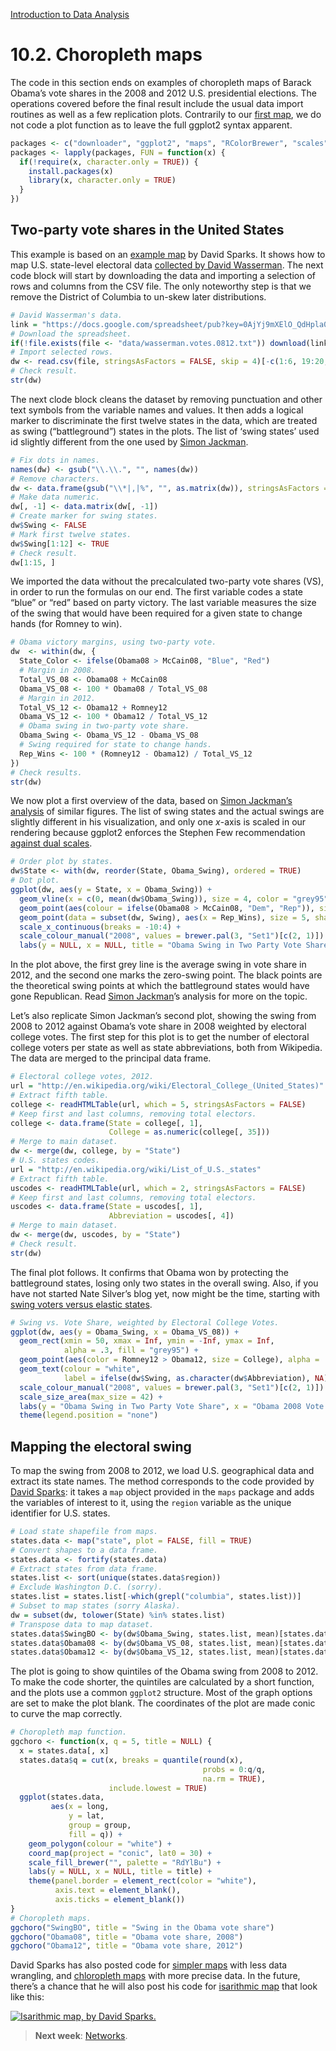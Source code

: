 <style>@import url(style.css);</style>
[Introduction to Data Analysis](index.html "Course index")

# 10.2. Choropleth maps

The code in this section ends on examples of choropleth maps of Barack Obama's vote shares in the 2008 and 2012 U.S. presidential elections. The operations covered before the final result include the usual data import routines as well as a few replication plots. Contrarily to our [first map][100], we do not code a plot function as to leave the full ggplot2 syntax apparent.

[100]: 100_maps.html

```r
packages <- c("downloader", "ggplot2", "maps", "RColorBrewer", "scales", "XML")
packages <- lapply(packages, FUN = function(x) {
  if(!require(x, character.only = TRUE)) {
    install.packages(x)
    library(x, character.only = TRUE)
  }
})
```

## Two-party vote shares in the United States

This example is based on an [example map][ds] by David Sparks. It shows how to map U.S. state-level electoral data [collected by David Wasserman][dw]. The next code block will start by downloading the data and importing a selection of rows and columns from the CSV file. The only noteworthy step is that we remove the District of Columbia to un-skew later distributions.

[ds]: http://is-r.tumblr.com/post/35200999886/make-your-own-electoral-map
[dw]: https://docs.google.com/spreadsheet/ccc?key=0AjYj9mXElO_QdHpla01oWE1jOFZRbnhJZkZpVFNKeVE#gid=0

```r
# David Wasserman's data.
link = "https://docs.google.com/spreadsheet/pub?key=0AjYj9mXElO_QdHpla01oWE1jOFZRbnhJZkZpVFNKeVE&gid=0&output=csv"
# Download the spreadsheet.
if(!file.exists(file <- "data/wasserman.votes.0812.txt")) download(link, file, mode = "wb")
# Import selected rows.
dw <- read.csv(file, stringsAsFactors = FALSE, skip = 4)[-c(1:6, 19:20, 28), -c(4, 7:8)]
# Check result.
str(dw)
```

The next clode block cleans the dataset by removing punctuation and other text symbols from the variable names and values. It then adds a logical marker to discriminate the first twelve states in the data, which are treated as swing ("battleground") states in the plots. The list of 'swing states' used id slightly different from the one used by [Simon Jackman][sj].

```r
# Fix dots in names.
names(dw) <- gsub("\\.\\.", "", names(dw))
# Remove characters.
dw <- data.frame(gsub("\\*|,|%", "", as.matrix(dw)), stringsAsFactors = FALSE)
# Make data numeric.
dw[, -1] <- data.matrix(dw[, -1])
# Create marker for swing states.
dw$Swing <- FALSE
# Mark first twelve states.
dw$Swing[1:12] <- TRUE
# Check result.
dw[1:15, ]
```

We imported the data without the precalculated two-party vote shares (VS), in order to run the formulas on our end. The first variable codes a state "blue" or "red" based on party victory. The last variable measures the size of the swing that would have been required for a given state to change hands (for Romney to win).

```r
# Obama victory margins, using two-party vote.
dw  <- within(dw, {
  State_Color <- ifelse(Obama08 > McCain08, "Blue", "Red")
  # Margin in 2008.
  Total_VS_08 <- Obama08 + McCain08
  Obama_VS_08 <- 100 * Obama08 / Total_VS_08
  # Margin in 2012.
  Total_VS_12 <- Obama12 + Romney12
  Obama_VS_12 <- 100 * Obama12 / Total_VS_12
  # Obama swing in two-party vote share.
  Obama_Swing <- Obama_VS_12 - Obama_VS_08
  # Swing required for state to change hands.
  Rep_Wins <- 100 * (Romney12 - Obama12) / Total_VS_12
})
# Check results.
str(dw)
```

We now plot a first overview of the data, based on [Simon Jackman's analysis][sj] of similar figures. The list of swing states and the actual swings are slightly different in his visualization, and only one $x$-axis is scaled in our rendering because ggplot2 enforces the Stephen Few recommendation [against dual scales][sf].

[sj]: http://jackman.stanford.edu/blog/?p=2620
[sf]: http://www.perceptualedge.com/articles/visual_business_intelligence/dual-scaled_axes.pdf

```r
# Order plot by states.
dw$State <- with(dw, reorder(State, Obama_Swing), ordered = TRUE)
# Dot plot.
ggplot(dw, aes(y = State, x = Obama_Swing)) +
  geom_vline(x = c(0, mean(dw$Obama_Swing)), size = 4, color = "grey95") +
  geom_point(aes(colour = ifelse(Obama08 > McCain08, "Dem", "Rep")), size = 5) +
  geom_point(data = subset(dw, Swing), aes(x = Rep_Wins), size = 5, shape = 1) +
  scale_x_continuous(breaks = -10:4) +
  scale_colour_manual("2008", values = brewer.pal(3, "Set1")[c(2, 1)]) +
  labs(y = NULL, x = NULL, title = "Obama Swing in Two Party Vote Share\n")
```

In the plot above, the first grey line is the average swing in vote share in 2012, and the second one marks the zero-swing point. The black points are the theoretical swing points at which the battleground states would have gone Republican. Read [Simon Jackman][sj]'s analysis for more on the topic.

Let's also replicate Simon Jackman's second plot, showing the swing from 2008 to 2012 against Obama's vote share in 2008 weighted by electoral college votes. The first step for this plot is to get the number of electoral college voters per state as well as state abbreviations, both from Wikipedia. The data are merged to the principal data frame.

```r
# Electoral college votes, 2012.
url = "http://en.wikipedia.org/wiki/Electoral_College_(United_States)"
# Extract fifth table.
college <- readHTMLTable(url, which = 5, stringsAsFactors = FALSE)
# Keep first and last columns, removing total electors.
college <- data.frame(State = college[, 1], 
                      College = as.numeric(college[, 35]))
# Merge to main dataset.
dw <- merge(dw, college, by = "State")
# U.S. states codes.
url = "http://en.wikipedia.org/wiki/List_of_U.S._states"
# Extract fifth table.
uscodes <- readHTMLTable(url, which = 2, stringsAsFactors = FALSE)
# Keep first and last columns, removing total electors.
uscodes <- data.frame(State = uscodes[, 1],
                      Abbreviation = uscodes[, 4])
# Merge to main dataset.
dw <- merge(dw, uscodes, by = "State")
# Check result.
str(dw)
```

The final plot follows. It confirms that Obama won by protecting the battleground states, losing only two states in the overall swing. Also, if you have not started Nate Silver's blog yet, now might be the time, starting with [swing voters versus elastic states][ns-elastic].

[ns-elastic]: http://fivethirtyeight.blogs.nytimes.com/2012/05/21/swing-voters-and-elastic-states/

```r
# Swing vs. Vote Share, weighted by Electoral College Votes.
ggplot(dw, aes(y = Obama_Swing, x = Obama_VS_08)) +
  geom_rect(xmin = 50, xmax = Inf, ymin = -Inf, ymax = Inf,
            alpha = .3, fill = "grey95") +
  geom_point(aes(color = Romney12 > Obama12, size = College), alpha = .6) +
  geom_text(colour = "white", 
            label = ifelse(dw$Swing, as.character(dw$Abbreviation), NA)) +
  scale_colour_manual("2008", values = brewer.pal(3, "Set1")[c(2, 1)]) +
  scale_size_area(max_size = 42) +
  labs(y = "Obama Swing in Two Party Vote Share", x = "Obama 2008 Vote Share") +
  theme(legend.position = "none")
```

## Mapping the electoral swing

To map the swing from 2008 to 2012, we load U.S. geographical data and extract its state names. The method corresponds to the code provided by [David Sparks][ds]: it takes a `map` object provided in the `maps` package and adds the variables of interest to it, using the `region` variable as the unique identifier for U.S. states.

```r
# Load state shapefile from maps.
states.data <- map("state", plot = FALSE, fill = TRUE)
# Convert shapes to a data frame.
states.data <- fortify(states.data)
# Extract states from data frame.
states.list <- sort(unique(states.data$region))
# Exclude Washington D.C. (sorry).
states.list = states.list[-which(grepl("columbia", states.list))]
# Subset to map states (sorry Alaska).
dw = subset(dw, tolower(State) %in% states.list)
# Transpose data to map dataset.
states.data$SwingBO <- by(dw$Obama_Swing, states.list, mean)[states.data$region]
states.data$Obama08 <- by(dw$Obama_VS_08, states.list, mean)[states.data$region]
states.data$Obama12 <- by(dw$Obama_VS_12, states.list, mean)[states.data$region]
```

The plot is going to show quintiles of the Obama swing from 2008 to 2012. To make the code shorter, the quintiles are calculated by a short function, and the plots use a common `ggplot2` structure. Most of the graph options are set to make the plot blank. The coordinates of the plot are made conic to curve the map correctly.

```r
# Choropleth map function.
ggchoro <- function(x, q = 5, title = NULL) {
  x = states.data[, x]
  states.data$q = cut(x, breaks = quantile(round(x), 
                                           probs = 0:q/q, 
                                           na.rm = TRUE),
                      include.lowest = TRUE)
  ggplot(states.data, 
         aes(x = long, 
             y = lat, 
             group = group, 
             fill = q)) +
    geom_polygon(colour = "white") + 
    coord_map(project = "conic", lat0 = 30) +
    scale_fill_brewer("", palette = "RdYlBu") +
    labs(y = NULL, x = NULL, title = title) +
    theme(panel.border = element_rect(color = "white"), 
          axis.text = element_blank(),
          axis.ticks = element_blank()) 
}
# Choropleth maps.
ggchoro("SwingBO", title = "Swing in the Obama vote share")
ggchoro("Obama08", title = "Obama vote share, 2008")
ggchoro("Obama12", title = "Obama vote share, 2012")
```

David Sparks has also posted code for [simpler maps][ds-simplemaps] with less data wrangling, and [chloropleth maps][ds-choropleth] with more precise data. In the future, there's a chance that he will also post his code for [isarithmic map][ds-isarithmic] that look like this:

[ds-simplemaps]: http://is-r.tumblr.com/post/37708137014/us-state-maps-using-map-data
[ds-choropleth]: https://dsparks.wordpress.com/2011/02/21/choropleth-tutorial-and-regression-coefficient-plots/
[ds-isarithmic]: https://dsparks.wordpress.com/2012/07/18/mapping-public-opinion-a-tutorial/

[![Isarithmic map, by David Sparks.](images/cces-2008-family-income-black.png)](images/cces-2008-family-income-black.png)

> __Next week__: [Networks](110_networks.html).
